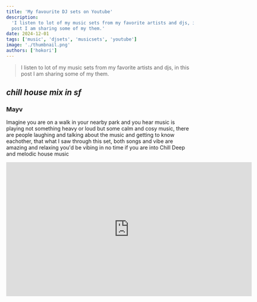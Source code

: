 ```yaml
---
title: 'My favourite DJ sets on Youtube'
description:
  'I listen to lot of my music sets from my favorite artists and djs, in this
  post I am sharing some of my them.'
date: 2024-12-01
tags: ['music', 'djsets', 'musicsets', 'youtube']
image: './thumbnail.png'
authors: ['hokori']
---
```


> I listen to lot of my music sets from my favorite artists and djs, in this post I am sharing some of my them.

## **_chill house mix in sf_**

### **Mayv**

Imagine you are on a walk in your nearby park and you hear music is playing not something heavy or loud but some calm and cosy music, there are people laughing and talking about the music and getting to know eachother, that what I saw through this set, both songs and vibe are amazing and relaxing you'd be vibing in no time if you are into Chill Deep and melodic house music

<iframe
  width="660"
  height="360"
  src="https://www.youtube.com/embed/xi2UFGfMW9w"
  frameborder="0"
  allow="accelerometer; autoplay; encrypted-media; gyroscope; picture-in-picture"
  allowfullscreen
  className="my-6 w-full"
/>

## **_Bollywood Sunset Set at Lake Pichola (Udaipur)_**

### **DJ NYK**

This is the set that introduced me to this genre of music and made me see that something like this is possible, before this I didn't knew that we can take all the equipments and have a DJ SET at some place where no one would be expecting, I have been listening him for years I can't count and he's amazing as always! He created whole series out of it too!

<iframe
  width="660"
  height="360"
  src="https://www.youtube.com/embed/Pq0snLxtKFk"
  frameborder="0"
  allow="accelerometer; autoplay; encrypted-media; gyroscope; picture-in-picture"
  allowfullscreen
  className="my-6 w-full"
/>

## **_Deep House Forest Mix_**

### **Durante**

I found this set just recently, Durante is someone I know from AnjunaDeep Releases and his music is something that I come back to again and again. I found this set coincidently when I wanted something to listen to im Background, and I was playing it loud. Both my brother and mom enjoyed the set alot and they were both vibing the whole time.

<iframe
  width="660"
  height="360"
  src="https://www.youtube.com/embed/Vh246_Mgk7o"
  frameborder="0"
  allow="accelerometer; autoplay; encrypted-media; gyroscope; picture-in-picture"
  allowfullscreen
  className="my-6 w-full"
/>

## **_Boiler Room: London_**

### **Fred Again...**

There was a time I was listening to this set almost everyday, there is something about this set, the energy the music. This was my introduction to Fred Again... I guess that's the case for so many people. And after this his collaborations with Skrillex (who I'm really big fan of) made me realise that this dude is special and unique in his own way! There were so many unreleased songs which he released from time to time after but this whole set was special.... definitely....

<iframe
  width="660"
  height="360"
  src="https://www.youtube.com/embed/c0-hvjV2A5Y"
  frameborder="0"
  allow="accelerometer; autoplay; encrypted-media; gyroscope; picture-in-picture"
  allowfullscreen
  className="my-6 w-full"
/>

## **_Live at Anjunadeep Open Air: Prague_**

### **Ben Böhmer**

Ben Böhmer is someone I found when I was exploring the Melodic House genre. This particular set isn't just visually chill but showcases his sound. Which is Unique in it's own way. This whole for me is his best songs, although yes there are other sets from him I like but my memory of when I heard this set makes it special for me!

<iframe
  width="660"
  height="360"
  src="https://www.youtube.com/embed/b9kThoLdDc8"
  frameborder="0"
  allow="accelerometer; autoplay; encrypted-media; gyroscope; picture-in-picture"
  allowfullscreen
  className="my-6 w-full"
/>

## **_LIVE @ SZIGET 2024_**

### **Martin Garrix**

There are so many sets of Martin Garrix that I've listened to but somehow this set is the one that I come back to again and again since it was released. This set has so many mashups and I've listened to this set enough that even when I'm listening to the original songs somehow I think the mashup part will come but yeah that's how much I've listened to this set.

<iframe
  width="660"
  height="360"
  src="https://www.youtube.com/embed/U3shhh922Oo"
  frameborder="0"
  allow="accelerometer; autoplay; encrypted-media; gyroscope; picture-in-picture"
  allowfullscreen
  className="my-6 w-full"
/>
